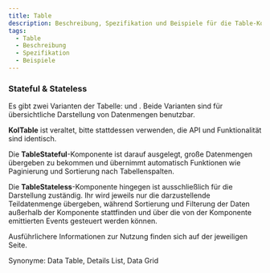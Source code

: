 ```yaml
---
title: Table
description: Beschreibung, Spezifikation und Beispiele für die Table-Komponente.
tags:
  - Table
  - Beschreibung
  - Spezifikation
  - Beispiele
---
```


### Stateful & Stateless

Es gibt zwei Varianten der Tabelle: <kol-link _label="KolTableStateful" _href="table/table-stateful"></kol-link> und <kol-link _label="KolTableStateless" _href="table/table-stateless"></kol-link>.
Beide Varianten sind für übersichtliche Darstellung von Datenmengen benutzbar.

<kol-badge _color="#fb4509" _label="Deprecated"></kol-badge> **KolTable** ist veraltet, bitte stattdessen <kol-link _label="KolTableStateful" _href="table/table-stateful"></kol-link> verwenden, die API und Funktionalität sind identisch.

Die **TableStateful**-Komponente ist darauf ausgelegt, große Datenmengen übergeben zu bekommen und übernimmt automatisch Funktionen wie Paginierung und Sortierung nach Tabellenspalten.

Die **TableStateless**-Komponente hingegen ist ausschließlich für die Darstellung zuständig. Ihr wird jeweils nur die darzustellende Teildatenmenge übergeben,
während Sortierung und Filterung der Daten außerhalb der Komponente stattfinden und über die von der Komponente emittierten Events gesteuert werden können.

Ausführlichere Informationen zur Nutzung finden sich auf der jeweiligen Seite.

Synonyme: Data Table, Details List, Data Grid
